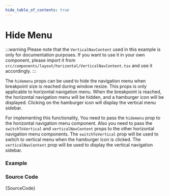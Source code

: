 ```yaml
---
hide_table_of_contents: true
---
```



# Hide Menu

:::warning
Please note that the `VerticalNavContent` used in this example is only for documentation purposes. If you want to use it in your own component, please import it from `src/components/layout/horizontal/VerticalNavContent.tsx` and use it accordingly.
:::

The `hidemenu` props can be used to hide the navigation menu when breakpoint size is reached during window resize. This props is only applicable to horizontal navigation menu. When the breakpoint is reached, the horizontal navigation menu will be hidden, and a hamburger icon will be displayed. Clicking on the hamburger icon will display the vertical menu sidebar.

For implementing this functionality, You need to pass the `hidemenu` prop to the horizontal navigation menu component. Also you need to pass the `switchToVertical` and `verticalNavContent` props to the other horizontal navigation menu components. The `switchToVertical` prop will be used to switch to vertical menu when the hamburger icon is clicked. The `verticalNavContent` prop will be used to display the vertical navigation sidebar.

### Example

<IframeWindow url='http://localhost:3000/en/menu-examples/horizontal-menu/horizontal-nav/hide-menu' />

### Source Code

<TsToJsCodeSnippet>{SourceCode}</TsToJsCodeSnippet>
